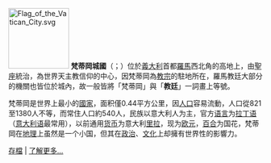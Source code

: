 [[File:Flag_of_the_Vatican_City.svg|120px]]
'''梵蒂岡城國'''（{{lang-la|'''Status Civitatis Vaticanae'''}}；{{lang-it|'''Stato della Città del Vaticano'''}}）位於[[義大利|義大利]]首都[[羅馬|羅馬]]西北角的高地上，由[[聖座|聖座]]統治，為世界天主教信仰的中心，因梵蒂岡為[[教宗|教宗]]的駐地所在，羅馬教廷大部分的機關也皆位於城內，故一般皆將「梵蒂岡」與「'''教廷'''」一詞畫上等號。

梵蒂岡是世界上最小的[[國家|國家]]，面积僅0.44平方公里，因[[人口|人口]]容易流動，人口從821至1380人不等，而常住人口約540人，民族以意大利人为主，官方[[语言|语言]]为[[拉丁语|拉丁语]]（[[意大利语|意大利语]]最常用），以前通用[[货币|货币]]为意大利[[鎊|里拉]]，现为[[欧元|欧元]]，[[百合|百合]]为国花，梵蒂岡在[[地理|地理]]上虽然是一个小国，但其在[[政治|政治]]、[[文化|文化]]上却擁有世界性的影響力。

[[Portal:梵蒂岡/SavedFeatured|存檔]] | [[梵蒂岡|了解更多...]]
